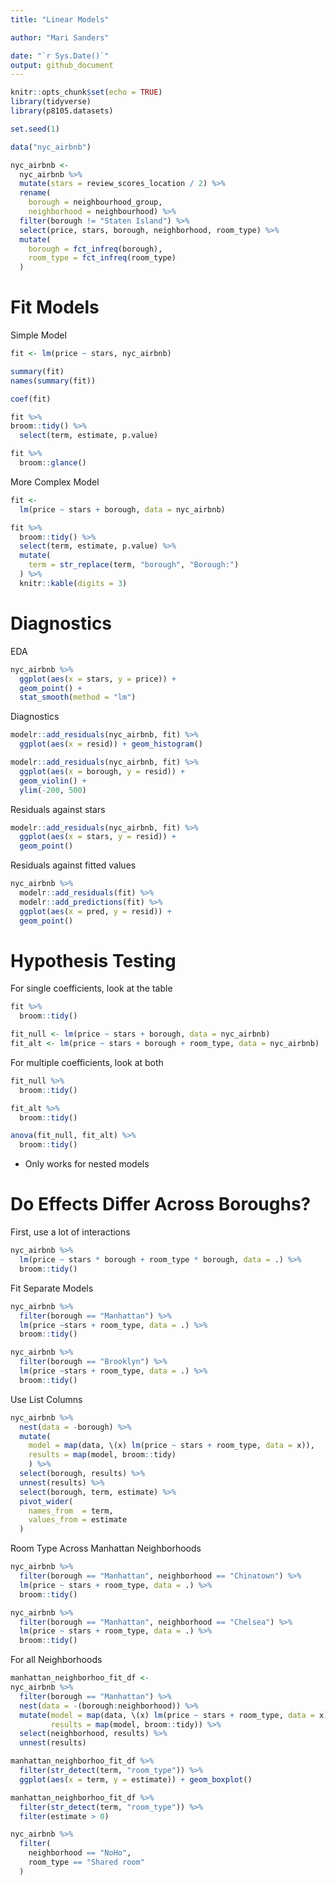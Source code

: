```yaml
---
title: "Linear Models"

author: "Mari Sanders"

date: "`r Sys.Date()`"
output: github_document
---
```


```r
knitr::opts_chunk$set(echo = TRUE)
library(tidyverse)
library(p8105.datasets)

set.seed(1)
```

```r
data("nyc_airbnb")

nyc_airbnb <- 
  nyc_airbnb %>% 
  mutate(stars = review_scores_location / 2) %>% 
  rename(
    borough = neighbourhood_group,
    neighborhood = neighbourhood) %>%  
  filter(borough != "Staten Island") %>% 
  select(price, stars, borough, neighborhood, room_type) %>% 
  mutate(
    borough = fct_infreq(borough), 
    room_type = fct_infreq(room_type)
  )


```

# Fit Models 

Simple Model 

```r
fit <- lm(price ~ stars, nyc_airbnb)

summary(fit)
names(summary(fit))

coef(fit)

fit %>% 
broom::tidy() %>% 
  select(term, estimate, p.value)

fit %>% 
  broom::glance()
```

More Complex Model 

```r
fit <- 
  lm(price ~ stars + borough, data = nyc_airbnb)

fit %>%  
  broom::tidy() %>% 
  select(term, estimate, p.value) %>% 
  mutate(
    term = str_replace(term, "borough", "Borough:")
  ) %>% 
  knitr::kable(digits = 3)
```


# Diagnostics 

EDA
```r
nyc_airbnb %>%  
  ggplot(aes(x = stars, y = price)) + 
  geom_point() + 
  stat_smooth(method = "lm")
```

Diagnostics
```r
modelr::add_residuals(nyc_airbnb, fit) %>% 
  ggplot(aes(x = resid)) + geom_histogram()
```

```r
modelr::add_residuals(nyc_airbnb, fit) %>% 
  ggplot(aes(x = borough, y = resid)) + 
  geom_violin() +
  ylim(-200, 500)
```


Residuals against stars

```r
modelr::add_residuals(nyc_airbnb, fit) %>% 
  ggplot(aes(x = stars, y = resid)) + 
  geom_point()
```

Residuals against fitted values

```r
nyc_airbnb %>% 
  modelr::add_residuals(fit) %>% 
  modelr::add_predictions(fit) %>% 
  ggplot(aes(x = pred, y = resid)) + 
  geom_point()
```

# Hypothesis Testing 

For single coefficients, look at the table 

```r
fit %>%  
  broom::tidy() 

fit_null <- lm(price ~ stars + borough, data = nyc_airbnb)
fit_alt <- lm(price ~ stars + borough + room_type, data = nyc_airbnb)
```


For multiple coefficients, look at both 

```r
fit_null %>% 
  broom::tidy()

fit_alt %>% 
  broom::tidy()

anova(fit_null, fit_alt) %>% 
  broom::tidy()

```

- Only works for nested models 

# Do Effects Differ Across Boroughs?

First, use a lot of interactions

```r
nyc_airbnb %>% 
  lm(price ~ stars * borough + room_type * borough, data = .) %>% 
  broom::tidy()
```

Fit Separate Models 

```r
nyc_airbnb %>%  
  filter(borough == "Manhattan") %>% 
  lm(price ~stars + room_type, data = .) %>% 
  broom::tidy()

nyc_airbnb %>%  
  filter(borough == "Brooklyn") %>% 
  lm(price ~stars + room_type, data = .) %>% 
  broom::tidy()
```

Use List Columns 

```r
nyc_airbnb %>%  
  nest(data = -borough) %>% 
  mutate(
    model = map(data, \(x) lm(price ~ stars + room_type, data = x)), 
    results = map(model, broom::tidy)
    ) %>% 
  select(borough, results) %>% 
  unnest(results) %>% 
  select(borough, term, estimate) %>% 
  pivot_wider(
    names_from  = term, 
    values_from = estimate
  )
```


Room Type Across Manhattan Neighborhoods 

```r
nyc_airbnb %>% 
  filter(borough == "Manhattan", neighborhood == "Chinatown") %>% 
  lm(price ~ stars + room_type, data = .) %>% 
  broom::tidy()

nyc_airbnb %>% 
  filter(borough == "Manhattan", neighborhood == "Chelsea") %>% 
  lm(price ~ stars + room_type, data = .) %>% 
  broom::tidy()
```


For all Neighborhoods 

```r
manhattan_neighborhoo_fit_df <- 
nyc_airbnb %>% 
  filter(borough == "Manhattan") %>% 
  nest(data = -(borough:neighborhood)) %>% 
  mutate(model = map(data, \(x) lm(price ~ stars + room_type, data = x)), 
         results = map(model, broom::tidy)) %>% 
  select(neighborhood, results) %>% 
  unnest(results) 
```

```r
manhattan_neighborhoo_fit_df %>% 
  filter(str_detect(term, "room_type")) %>% 
  ggplot(aes(x = term, y = estimate)) + geom_boxplot()
```

```r
manhattan_neighborhoo_fit_df %>% 
  filter(str_detect(term, "room_type")) %>% 
  filter(estimate > 0)

nyc_airbnb %>% 
  filter(
    neighborhood == "NoHo", 
    room_type == "Shared room"
  )
```

